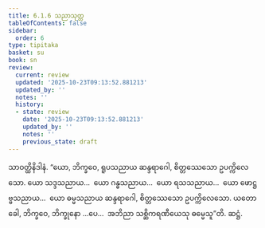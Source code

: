 ```yaml
---
title: 6.1.6 သညာသုတ္တ
tableOfContents: false
sidebar:
  order: 6
type: tipitaka
basket: su
book: sn
review:
  current: review
  updated: '2025-10-23T09:13:52.881213'
  updated_by: ''
  notes: ''
  history:
  - state: review
    date: '2025-10-23T09:13:52.881213'
    updated_by: ''
    notes: ''
    previous_state: draft
---
```



<ReviewStatus review={frontmatter.review} showDetails={true} />

<HypothesisAnnotation frontmatter={frontmatter} />

<DynamicBreadcrumb />

<Division number="327" book="sn" e="ch" v="18" p="327">

<Paragraph number="1103" book="sn">
သာဝတ္ထိနိဒါနံ. “ယော, ဘိက္ခဝေ, ရူပသညာယ ဆန္ဒရာဂေါ, စိတ္တဿေသော ဥပက္ကိလေသော. ယော သဒ္ဒသညာယ…  ယော ဂန္ဓသညာယ…  ယော ရသသညာယ…  ယော ဖောဋ္ဌဗ္ဗသညာယ…  ယော ဓမ္မသညာယ ဆန္ဒရာဂေါ, စိတ္တဿေသော ဥပက္ကိလေသော. ယတော ခေါ, ဘိက္ခဝေ, ဘိက္ခုနော …ပေ…  အဘိညာ သစ္ဆိကရဏီယေသု ဓမ္မေသူ”တိ.

</Paragraph>
</Division>

<Paragraph number="1104" type="center" book="sn">
ဆဋ္ဌံ.
</Paragraph>